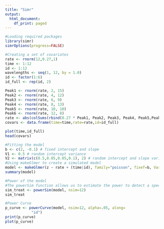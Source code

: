 ---
title: "Simr"
output:
  html_document:
    df_print: paged
---


```{r}
#Loading required packages
library(simr)
simrOptions(progress=FALSE)
```


```{r}
#Creating a set of covariates 
rate <- rnorm(12,0.27,1)
time <- 1:12
id <- 1:12
wavelengths <- seq(1, 12, by = 1.0)
id <- factor(1:6)
id_full <- rep(id, 2)

Peak1 <- rnorm(rate, 2, 15)
Peak2 <- rnorm(rate, 4, 12)
Peak3 <- rnorm(rate, 6, 9)
Peak4 <- rnorm(rate, 8, 13)
Peak5 <- rnorm(rate, 10, 10)
Peak6 <- rnorm(rate, 12, 8)
rate <- abs(colSums(rbind(0.27 * Peak1, Peak2, Peak3, Peak4, Peak5,Peak6)))
covars <- data.frame(time=time,rate=rate,id=id_full)

plot(time,id_full)
head(covars)
```

```{r}
#Fitting the model
b <- c(2, -0.1) # fixed intercept and slope
V1 <- 0.5 # random intercept variance
V2 <- matrix(c(0.5,0.05,0.05,0.1), 2) # random intercept and slope variance-covariance matrix
#Using makeGlmer to create a simulated model
model <- makeGlmer(z ~ rate + (time|id), family="poisson", fixef=b, VarCorr=V2,data=covars)
summary(model)

```

```{r}
#Power of the model
#The powerSim function allows us to estimate the power to detect a specific effect in the model
sim_treat <- powerSim(model, nsim=12)
sim_treat

```

```{r}
#Power Curve
p_curve <- powerCurve(model, nsim=12, alpha=.05, along=
            "id")
print(p_curve)
plot(p_curve)

```